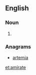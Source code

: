 ==English==

===Noun===
{{en-noun}}

# {{alternative spelling of|[[emirate]]}}

===Anagrams===
* [[artemia#English|artemia]]

[[et:amirate]]